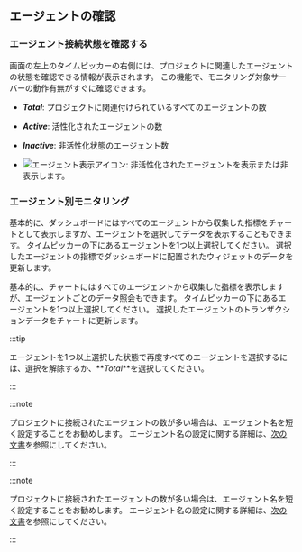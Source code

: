 ## エージェントの確認

### エージェント接続状態を確認する

<InDoc pages="dashboard,multi-instance-monitoring">

<ImgLang img='apm-dashboard-check-agent.png' desc='エージェント接続状態' />

</InDoc>

<InDoc pages="dashboard-transactionmap">

<ImgLang img='txmap-check-agent.png' desc='エージェント接続状態' />

</InDoc>

画面の左上のタイムピッカーの右側には、プロジェクトに関連したエージェントの状態を確認できる情報が表示されます。 この機能で、モニタリング対象サーバーの動作有無がすぐに確認できます。

- **_Total_**: プロジェクトに関連付けられているすべてのエージェントの数

- **_Active_**: 活性化されたエージェントの数

- **_Inactive_**: 非活性化状態のエージェント数

- ![エージェント表示アイコン](/img/ic-inactive.svg): 非活性化されたエージェントを表示または非表示します。

### エージェント別モニタリング

<InDoc pages="dashboard,multi-instance-monitoring">

<ImgLang img='apm-dashboard-select-agent.png' desc='エージェントの選択' />

</InDoc>

<InDoc pages="dashboard-transactionmap">

<ImgLang img='txmap-select-agent.png' desc='エージェント選択' />

</InDoc>

<InDoc pages="dashboard,multi-instance-monitoring">

基本的に、ダッシュボードにはすべてのエージェントから収集した指標をチャートとして表示しますが、エージェントを選択してデータを表示することもできます。 タイムピッカーの下にあるエージェントを1つ以上選択してください。 選択したエージェントの指標でダッシュボードに配置されたウィジェットのデータを更新します。

</InDoc>

<InDoc pages="dashboard-transactionmap">

基本的に、チャートにはすべてのエージェントから収集した指標を表示しますが、エージェントごとのデータ照会もできます。 タイムピッカーの下にあるエージェントを1つ以上選択してください。 選択したエージェントのトランザクションデータをチャートに更新します。

</InDoc>

:::tip

エージェントを1つ以上選択した状態で再度すべてのエージェントを選択するには、選択を解除するか、**_Total_**を選択してください。

:::

<InDoc product="java,python,php,nodejs,dotnet,golang">

:::note

プロジェクトに接続されたエージェントの数が多い場合は、エージェント名を短く設定することをお勧めします。 エージェント名の設定に関する詳細は、[次の文書](agent-name)を参照にしてください。

:::

</InDoc>

<InDoc product="postgresql,mysql,redis,mongodb,oracle-pro,oracle,db2">

:::note

プロジェクトに接続されたエージェントの数が多い場合は、エージェント名を短く設定することをお勧めします。 エージェント名の設定に関する詳細は、[次の文書](agent-dbx-settings#naming)を参照にしてください。

:::

</InDoc>
